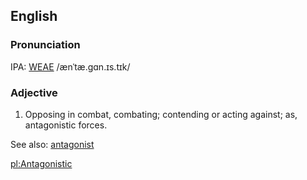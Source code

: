==English==
===Pronunciation===
IPA: [[WEAE]] /ænˈtæ.gɑn.ɪs.tɪk/

===Adjective===
# Opposing in combat, combating; contending or acting against; as, antagonistic forces.
<!-- material copied from Webster's Revised Unabridged Dictionary (1913) -->

See also: [[antagonist]]

[[pl:Antagonistic]]